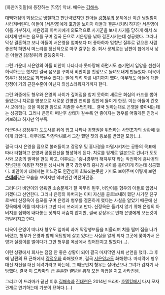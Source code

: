 [하얀거짓말]에 등장하는 [막장] 악녀. 배우는 [[김해숙]].

대백화점의 회장으로 냉철하고 판단력있지만 친아들 [[강형우]]의 문제에선 이런 냉철함이 사라져버린다. 아들이 [서은영]에게 호감을 보이자 아들과 결혼시키려 하지만 서은영이 이를 거부하자, 서은영의 아버지에게 의도적으로 사기꾼을 보내 사기를 당하게 해서 쓰러지게 만드는 음모를 꾸며 결국 돈으로 서은영을 낚아 결혼시키는데 성공했다. 그러나 막상 결혼하고 보니 아들이 서은영을 엄마보다 더 좋아하자 엄청난 질투로 겉으론 사람 좋은척 하면서 며느리를 정신적으로 마구 갈구는 중. 회사 문제로는 남편이 첩에게서 낳은 아들인 [강정우]와 갈등중이다. 

그런 가운데 서은영의 아들 비안이 나타나자 못마땅해 하면서도 숨기면서 입양을 선선히 허락하는듯 했지만 결국 음모를 꾸며서 비안이를 친정으로 돌녀보내게 만들었다. 더욱이 형우가 정상으로 회복될수 있다는 말에 되려 화를 내기까지 했다. 아무래도 아들에 대한 감정이 거의 근친수준이 아닌지 의심스러워지기까지 한다.

그런 와중에도 형우와 은영의 사이가 깊어짐을 참지 못하여 새로운 회심의 카드를 뽑아들었으니 치료를 명분으로 새로운 간병인 연희를 집안에 들이게 한것. 이는 아들이 간호사 모에라는 것을 이용한 참으로 치졸한 수법인데... 결국 원하는대로 은영을 쫓아내는데는 성공했다. 그러나 은영이 떠난후 상태가 갈수록 안 좋아지는 형우를 어떻게든 진정시켜보려고 하지만 역부족.

더군다나 강정우가 도도사를 뒤에 업고 나타나 경영권을 위협하는 사면초가의 상황에 놓이게 되었다.. 아무래도 막장악녀로서 그간 했던 짓의 응보를 받았던 모양(...). 

결국 다시 은영을 집으로 불러들이고 강정우 및 홍나경을 파멸시키자는 공통의 목표에 따라 타협하고 은영과 공동전선을 형성하게 된다. 치료를 핑계로 일본으로 건너가 도도사와 모종의 밀약을 한듯 하고, 이후로는 '홍나경부터 해치우자'라는 작전하에 홍나경의 전남편을 이용한 작전을 성사시켜 결국 강정우와 홍나경 사이를 틀어지게 하는데 성공했다. 비안이에 대해서는 어느정도 인간성이 회복되는듯한 기미도 보여주며 어떻게 보면 '''[[츤데레]]'''같은 모습을 보이지만 악녀인건 여전하던중.

그러다가 비안이의 양육권 소송문제가 잘 마무리 된후, 비안이를 형우의 아들로 입양시키겠다고 선언한다. 그러나 은영의 아버지는 이미 자신을 골로보내려 했단 사기꾼 친구로부터 신정옥이 음모를 꾸며 은영과 형우를 결혼하게 했다는 사실을 알았기 때문에 신정옥에게 이를 따지다가 그만 다시 쓰러지고 만다. 신정옥은 들키지 않기 위해 은영의 아버지를 집밖에 내다놓는 짓까지 서슴치 않지만, 결국 강정우로 인해 은영에게 모든것이 까발려지고 만다.

더욱이 은영이 떠나자 형우도 엄마의 과거 막장행보들을 떠올리며 치를 떨며 집을 나가버렸고, 형우가 은영과 함께 옥탑방에 살고 있다는 사실을 알게 되자 그곳에 쫓아가서 은영과 실갱이를 벌이다가 그만 형우를 옥상에서 집어던지고 말았다(...).

이런 상황에서 회사는 점점 안 좋은 상황이 되어 결국 마지막엔 사퇴 선언을 했다. 그 후에 남편의 묘 근처에서 [[강정우]]와 화해했으며, 결국 [[서은영]]과도 화해했다. 마지막에 형우 대신 자신을 대신 데려가라고 하는데, 그 때문인지 형우는 살아났으나 그녀가 갑자기 사망했다. 결국 이 드라마의 급 훈훈한 결말을 위해 모든 악업을 지고 사라진셈. 

그리고 이 드라마가 끝난 이후 [[김해숙]]과 [[진태현]]은 2014년 드라마 [[호텔킹]]에서 다시 모자관계로 연기하는데 기분이 묘하다.(...)

